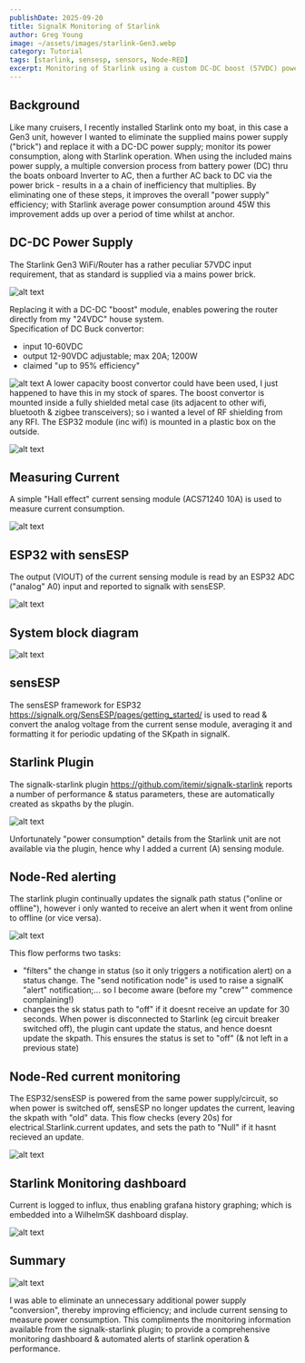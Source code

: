 ```yaml
---
publishDate: 2025-09-20
title: SignalK Monitoring of Starlink
author: Greg Young
image: ~/assets/images/starlink-Gen3.webp
category: Tutorial
tags: [starlink, sensesp, sensors, Node-RED]
excerpt: Monitoring of Starlink using a custom DC-DC boost (57VDC) power supply with Signalk, starlink-plugin & sensESP.
---
```


## Background

Like many cruisers, I recently installed Starlink onto my boat, in this case a Gen3 unit, however I wanted to eliminate the supplied mains power supply ("brick") and replace it with a DC-DC power supply; monitor its power consumption, along with Starlink operation.
When using the included mains power supply, a multiple conversion process from battery power (DC) thru the boats onboard Inverter to AC, then a further AC back to DC via the power brick - results in a a chain of inefficiency that multiplies.
By eliminating one of these steps, it improves the overall "power supply" efficiency; with Starlink average power consumption around 45W this improvement adds up over a period of time whilst at anchor.

## DC-DC Power Supply

The Starlink Gen3 WiFi/Router has a rather peculiar 57VDC input requirement, that as standard is supplied via a mains power brick.

![alt text](../../public/images/posts/signalk-starlink/starlink-router.webp)

Replacing it with a DC-DC "boost" module, enables powering the router directly from my "24VDC" house system.  
Specification of DC Buck convertor:

- input 10-60VDC
- output 12-90VDC adjustable; max 20A; 1200W
- claimed "up to 95% efficiency"

![alt text](../../public/images/posts/signalk-starlink/DCDC-boost-module.webp)
A lower capacity boost convertor could have been used, I just happened to have this in my stock of spares.
The boost convertor is mounted inside a fully shielded metal case (its adjacent to other wifi, bluetooth & zigbee transceivers); so i wanted a level of RF shielding from any RFI. The ESP32 module (inc wifi) is mounted in a plastic box on the outside.

![alt text](../../public/images/posts/signalk-starlink/IMG_0192.webp)

## Measuring Current

A simple "Hall effect" current sensing module (ACS71240 10A) is used to measure current consumption.

![alt text](../../public/images/posts/signalk-starlink/ACS71240-module.webp)

## ESP32 with sensESP

The output (VIOUT) of the current sensing module is read by an ESP32 ADC ("analog" A0) input and reported to signalk with sensESP.

![alt text](../../public/images/posts/signalk-starlink/ACS71240-use.webp)

## System block diagram

![alt text](<../../public/images/posts/signalk-starlink/Starlink block diagram.webp>)

## sensESP

The sensESP framework for ESP32
https://signalk.org/SensESP/pages/getting_started/
is used to read & convert the analog voltage from the current sense module, averaging it and formatting it for periodic updating of the SKpath in signalK.

## Starlink Plugin

The signalk-starlink plugin https://github.com/itemir/signalk-starlink
reports a number of performance & status parameters, these are automatically created as skpaths by the plugin.

![alt text](../../public/images/posts/signalk-starlink/signalk-starlink-plugin.webp)

Unfortunately "power consumption" details from the Starlink unit are not available via the plugin, hence why I added a current (A) sensing module.

## Node-Red alerting

The starlink plugin continually updates the signalk path status ("online or offline"), however i only wanted to receive an alert when it went from online to offline (or vice versa).

![alt text](../../public/images/posts/signalk-starlink/nodered-starlink-status.webp)

This flow performs two tasks:

- "filters" the change in status (so it only triggers a notification alert) on a status change.
  The "send notification node" is used to raise a signalK "alert" notification;... so I become aware (before my "crew"" commence complaining!)
- changes the sk status path to "off" if it doesnt receive an update for 30 seconds.
  When power is disconnected to Starlink (eg circuit breaker switched off), the plugin cant update the status, and hence doesnt update the skpath. This ensures the status is set to "off" (& not left in a previous state)

## Node-Red current monitoring

The ESP32/sensESP is powered from the same power supply/circuit, so when power is switched off, sensESP no longer updates the current, leaving the skpath with "old" data.
This flow checks (every 20s) for electrical.Starlink.current updates, and sets the path to "Null" if it hasnt recieved an update.

![alt text](../../public/images/posts/signalk-starlink/nodered-starlink-current.webp)

## Starlink Monitoring dashboard

Current is logged to influx, thus enabling grafana history graphing; which is embedded into a WilhelmSK dashboard display.

![alt text](../../public/images/posts/signalk-starlink/IMG_0716.webp)

## Summary

![alt text](../../public/images/posts/signalk-starlink/IMG_0193.webp)

I was able to eliminate an unnecessary additional power supply "conversion", thereby improving efficiency; and include current sensing to measure power consumption. This compliments the monitoring information available from the signalk-starlink plugin; to provide a comprehensive monitoring dashboard & automated alerts of starlink operation & performance.
